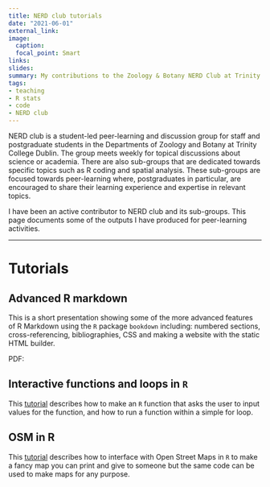 ```yaml
---
title: NERD club tutorials
date: "2021-06-01"
external_link:
image:
  caption: 
  focal_point: Smart
links: 
slides: 
summary: My contributions to the Zoology & Botany NERD Club at Trinity College Dublin
tags:
- teaching
- R stats
- code
- NERD club
---
```


NERD club is a student-led peer-learning and discussion group for staff and postgraduate students in the Departments of Zoology and Botany at Trinity College Dublin. The group meets weekly for topical discussions about science or academia. There are also sub-groups that are dedicated towards specific topics such as R coding and spatial analysis. These sub-groups are focused towards peer-learning where, postgraduates in particular, are encouraged to share their learning experience and expertise in relevant topics. 

I have been an active contributor to NERD club and its sub-groups. This page documents some of the outputs I have produced for peer-learning activities.

***

# Tutorials

## Advanced R markdown
This is a short presentation showing some of the more advanced features of R Markdown using the `R` package `bookdown` including: numbered sections, cross-referencing, bibliographies, CSS and making a website with the static HTML builder.

PDF: <a class="fas fa-file-pdf" href="/files/24March2021_Advanced_R_Markdown.pdf"></a>


## Interactive functions and loops in `R`
This [tutorial](/post/2021-06-01-r-function-loops/) describes how to make an `R` function that asks the user to input values for the function, and how to run a function within a simple for loop.

## OSM in R
This [tutorial](/post/2021-07-01-OSM-in-R/) describes how to interface with Open Street Maps in `R` to make a fancy map you can print and give to someone but the same code can be used to make maps for any purpose.



